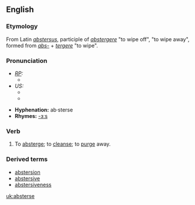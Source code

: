 ==English==
===Etymology===
From Latin ''[[abstersus]]'', participle of ''[[abstergere]]'' "to wipe off", "to wipe away", formed from ''[[abs-]]'' + ''[[tergere]]'' "to wipe".  

===Pronunciation===
* ''[[RP]]:''
** {{IPA|/əbˈstɜːrs/}}
* ''US:''
** {{IPA|/ˌæbˈstɝs/}}
** {{SAMPA|/%{b"st3`s/}}

*'''Hyphenation:''' ab·sterse
*'''Rhymes:''' [[Rhymes:English:-ɜːs|-ɜːs]]

===Verb===
{{en-verb|absters|ing}}

# {{transitive}} To [[absterge]]; to [[cleanse]]; to [[purge]] away.

===Derived terms===
*[[abstersion]]
*[[abstersive]]
*[[abstersiveness]]

[[uk:absterse]]